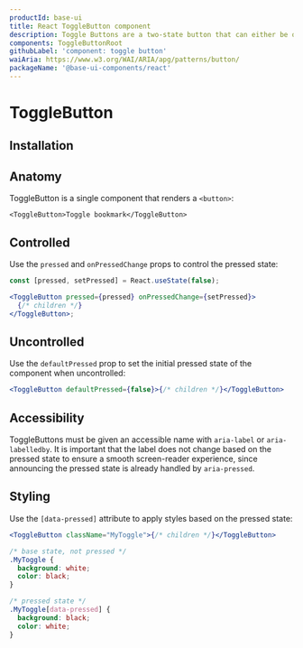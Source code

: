 ```yaml
---
productId: base-ui
title: React ToggleButton component
description: Toggle Buttons are a two-state button that can either be off (not pressed) or on (pressed).
components: ToggleButtonRoot
githubLabel: 'component: toggle button'
waiAria: https://www.w3.org/WAI/ARIA/apg/patterns/button/
packageName: '@base-ui-components/react'
---
```


# ToggleButton

<Description />

<ComponentLinkHeader design={false} />

<Demo demo="ToggleButtonIntroduction" defaultCodeOpen="false" bg="gradient" />

## Installation

<InstallationInstructions componentName="ToggleButton" />

## Anatomy

ToggleButton is a single component that renders a `<button>`:

```tsx
<ToggleButton>Toggle bookmark</ToggleButton>
```

## Controlled

Use the `pressed` and `onPressedChange` props to control the pressed state:

```jsx
const [pressed, setPressed] = React.useState(false);

<ToggleButton pressed={pressed} onPressedChange={setPressed}>
  {/* children */}
</ToggleButton>;
```

## Uncontrolled

Use the `defaultPressed` prop to set the initial pressed state of the component when uncontrolled:

```jsx
<ToggleButton defaultPressed={false}>{/* children */}</ToggleButton>
```

## Accessibility

ToggleButtons must be given an accessible name with `aria-label` or `aria-labelledby`. It is important that the label does not change based on the pressed state to ensure a smooth screen-reader experience, since announcing the pressed state is already handled by `aria-pressed`.

## Styling

Use the `[data-pressed]` attribute to apply styles based on the pressed state:

```jsx
<ToggleButton className="MyToggle">{/* children */}</ToggleButton>
```

```css
/* base state, not pressed */
.MyToggle {
  background: white;
  color: black;
}

/* pressed state */
.MyToggle[data-pressed] {
  background: black;
  color: white;
}
```
